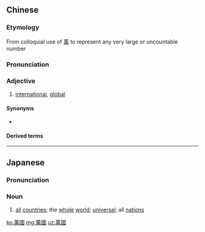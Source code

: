 {{also|万国}}
==Chinese==
{{zh-forms|[[myriad]]<br>{{nowrap|[[numberless]]}}|[[land]]s<br>[[countries]]<br>{{nowrap|([[nation]]-)[[state]]s}}|s=万国}}

===Etymology===
From colloquial use of [[萬]] to represent any very large or uncountable number

===Pronunciation===
{{zh-pron
|m=wànguó
|c=maan6 gwok3
|h=pfs=van-koet
|mn=bān-kok
|cat=a
}}

===Adjective===
{{zh-adj}}

# {{lb|zh|dated}} [[international]], [[global]]

====Synonyms====
* {{zh-l|國際}}

====Derived terms====
{{zh-der|萬國碼|萬國公報|萬國博覽會|萬國旗}}

----

==Japanese==
{{ja-kanjitab|ばん|こく|yomi=o}}

===Pronunciation===
{{ja-pron|ばんこく|yomi=o}}

===Noun===
{{ja-noun|ばんこく|shin=万国}}

# [[all]] [[country|countries]]; the [[whole]] [[world]]; [[universal]]; all [[nation|nations]]

[[ko:萬國]]
[[mg:萬國]]
[[uz:萬國]]